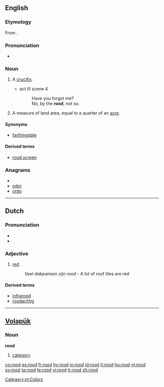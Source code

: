 ==English==

===Etymology===
From {{etyl|ang}} {{term|rod|rōd|lang=ang}}.

===Pronunciation===
* {{IPA|/ru:d/}}

===Noun===
{{en-noun}}

# {{archaic}} A [[crucifix]].
#* {{RQ:Shakespeare Hamlet}} act III scene 4
#*: Have you forgot me?
#*: No, by the '''rood''', not so.
# A measure of land area, equal to a quarter of an [[acre]].

====Synonyms====
* {{sense|quarter of an acre}} [[farthingdale]]

====Derived terms====
* [[rood screen]]

===Anagrams===
* {{alphagram|[[door#English|door]]}} 
* [[odor#English|odor]]
* [[ordo#English|ordo]]

----

==Dutch==
{{wikipedia|lang=nl}}

===Pronunciation===
* {{audio|Nl-rood.ogg|audio}}
* {{IPA|/rot/|lang=nl}}

===Adjective===
{{nl-adj|rode}}

# [[red]]
#: ''Veel dakpannen zijn rood'' - A lot of roof tiles are red

====Derived terms====
* [[infrarood]]
* [[roodachtig]]

[[Category:nl:Colors]]

----

==[[Volapük]]==

===Noun===
'''rood'''

# [[category]]

[[co:rood]]
[[es:rood]]
[[fr:rood]]
[[hy:rood]]
[[io:rood]]
[[id:rood]]
[[it:rood]]
[[hu:rood]]
[[nl:rood]]
[[sv:rood]]
[[ta:rood]]
[[te:rood]]
[[vi:rood]]
[[tr:rood]]
[[zh:rood]]